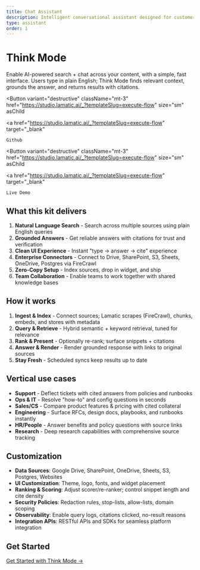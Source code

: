 ```yaml
---
title: Chat Assistant
description: Intelligent conversational assistant designed for customer support and help desks. Provides natural language interactions with context retention and multi-language support.
type: assistant
order: 1
---
```



# Think Mode

Enable AI-powered search + chat across your content, with a simple, fast interface. Users type in plain English; Think Mode finds relevant context, grounds the answer, and returns results with citations.

<Button
  variant="destructive"
  className="mt-3"
  href="https://studio.lamatic.ai/_?templateSlug=execute-flow"
  size="sm"
  asChild
>
  <a
    href="https://studio.lamatic.ai/_?templateSlug=execute-flow"
    target="_blank"
  >
    Github
  </a>
</Button>

<Button
  variant="destructive"
  className="mt-3"
  href="https://studio.lamatic.ai/_?templateSlug=execute-flow"
  size="sm"
  asChild
>
  <a
    href="https://studio.lamatic.ai/_?templateSlug=execute-flow"
    target="_blank"
  >
    Live Demo
  </a>
</Button>


## What this kit delivers

1. **Natural Language Search** - Search across multiple sources using plain English queries
2. **Grounded Answers** - Get reliable answers with citations for trust and verification
3. **Clean UI Experience** - Instant "type → answer → cite" experience
4. **Enterprise Connectors** - Connect to Drive, SharePoint, S3, Sheets, OneDrive, Postgres via FireCrawl
5. **Zero-Copy Setup** - Index sources, drop in widget, and ship
6. **Team Collaboration** - Enable teams to work together with shared knowledge bases

## How it works

1. **Ingest & Index** - Connect sources; Lamatic scrapes (FireCrawl), chunks, embeds, and stores with metadata
2. **Query & Retrieve** - Hybrid semantic + keyword retrieval, tuned for relevance
3. **Rank & Present** - Optionally re-rank; surface snippets + citations
4. **Answer & Render** - Render grounded response with links to original sources
5. **Stay Fresh** - Scheduled syncs keep results up to date

## Vertical use cases

- **Support** - Deflect tickets with cited answers from policies and runbooks
- **Ops & IT** - Resolve "how-to" and config questions in seconds
- **Sales/CS** - Compare product features & pricing with cited collateral
- **Engineering** - Surface RFCs, design docs, playbooks, and runbooks instantly
- **HR/People** - Answer benefits and policy questions with source links
- **Research** - Deep research capabilities with comprehensive source tracking

## Customization

- **Data Sources**: Google Drive, SharePoint, OneDrive, Sheets, S3, Postgres, Websites
- **UI Customization**: Theme, logo, fonts, and widget placement
- **Ranking & Scoring**: Adjust scorer/re-ranker; control snippet length and cite density
- **Security Policies**: Redaction rules, stop-lists, allow-lists, domain scoping
- **Observability**: Enable query logs, citations clicked, no-result reasons
- **Integration APIs**: RESTful APIs and SDKs for seamless platform integration

## Get Started

[Get Started with Think Mode →](https://studio.lamatic.ai/_?templateSlug=vectorise-link)
